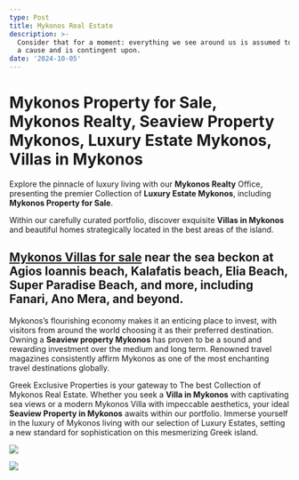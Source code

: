 ```yaml
---
type: Post
title: Mykonos Real Estate
description: >-
  Consider that for a moment: everything we see around us is assumed to have had
  a cause and is contingent upon.
date: '2024-10-05'
---
```

# Mykonos Property for Sale, Mykonos Realty, Seaview Property Mykonos, Luxury Estate Mykonos, Villas in Mykonos		

Explore the pinnacle of luxury living with our **Mykonos Realty** Office, presenting the premier Collection of **Luxury Estate Mykonos**, including **Mykonos Property for Sale**.

Within our carefully curated portfolio, discover exquisite **Villas in Mykonos** and beautiful homes strategically located in the best areas of the island.

[**Mykonos Villas** for sale](https://www.greekexclusiveproperties.com/mykonos-real-estate/) near the sea beckon at Agios Ioannis beach, Kalafatis beach, 
Elia Beach, Super Paradise Beach, and more, including Fanari, Ano Mera, and beyond.
-----------------------------------------------------------------------------------

Mykonos’s flourishing economy makes it an enticing place to invest, with visitors from around the world choosing it as their preferred destination.  Owning a **Seaview property Mykonos** has proven to be a  sound and rewarding investment over the medium and long term. Renowned  travel magazines consistently affirm Mykonos as one of the most  enchanting travel destinations globally.

Greek Exclusive Properties is your gateway to The best Collection of Mykonos Real Estate. Whether you seek a **Villa in Mykonos** with captivating sea views or a modern Mykonos Villa with impeccable aesthetics, your ideal **Seaview Property in Mykonos** awaits within our portfolio. Immerse yourself in the luxury of Mykonos  living with our selection of Luxury Estates, setting a new standard for  sophistication on this mesmerizing Greek island.

![](/images/Mykonos%20Greece,%20Real%20Estate%20in%20Mykonos,%20Mykonos%20Villas%20for%20Sale%20.jpg)

![](/images/Mykonos%20Villas%20and%20Homes.%20The%20best%20Collection%20of%20Mykonos%20Luxury%20Villas%20for%20sale,%20Luxury%20Mykonos%20Villas,%20Mykonos%20Real%20Estate,%20Mykonos%20Luxury,%20Mykonos%20Villas%20.jpg)
